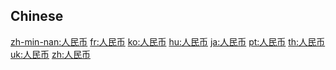 {{also|人民幣}}
==Chinese==
{{zh-see|人民幣}}

[[zh-min-nan:人民币]]
[[fr:人民币]]
[[ko:人民币]]
[[hu:人民币]]
[[ja:人民币]]
[[pt:人民币]]
[[th:人民币]]
[[uk:人民币]]
[[zh:人民币]]